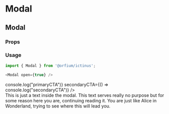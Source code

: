 
<Meta title="Design System/Modal" component={Modal} />

# Modal

## Modal

### Props

<Props of={Modal} />

### Usage

```js
import { Modal } from '@orfium/ictinus';

<Modal open={true} />
```

<Preview>
  <Story name="Modal" parameters={{ decorators: [withKnobs] }}>
    <Stack>
      <PresentComponent name="" width={768}>
        <ModalShowcase>
            <ModalContent
                label={text('label', 'Label')}
                heading={text('heading', 'Heading')}
                message={text('message', 'Lorem ipsum dolor sit amet, consectetur adipiscing elit. Maecenas tristique eros at fringilla fringilla. Donec volutpat lobortis euismod')}
                primaryCTALabel={text('primaryCTALabel', 'primaryCTALabel')}
                secondaryCTALabel={text('secondaryCTALabel', 'secondaryCTALabel')}
                primaryCTA={() => console.log("primaryCTA")}
                secondaryCTA={() => console.log("secondaryCTA")}
            />
        </ModalShowcase>
      </PresentComponent>
    </Stack>
  </Story>
</Preview>


<Preview>
  <Story name="Modal Custom Content" parameters={{ decorators: [withKnobs] }}>
    <Stack>
      <PresentComponent name="" width={768}>
        <ModalShowcase>
            <div style={{padding: "16px"}}>
            This is just a text inside the modal. This text serves really no purpose but for some reason here you are, continuing reading it. You are just like Alice in Wonderland, trying to see where this will lead you.
            </div>
        </ModalShowcase>
      </PresentComponent>
    </Stack>
  </Story>
</Preview>

